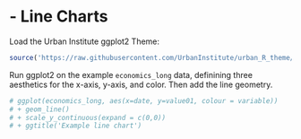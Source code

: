 # - Line Charts {#line}

Load the Urban Institute ggplot2 Theme:
```r
source('https://raw.githubusercontent.com/UrbanInstitute/urban_R_theme/master/urban_ggplot_theme.R')
```


Run ggplot2 on the example `economics_long` data, definining three aesthetics for the x-axis, y-axis, and color. Then add the line geometry. 
```r
# ggplot(economics_long, aes(x=date, y=value01, colour = variable))
# + geom_line()
# + scale_y_continuous(expand = c(0,0))
# + ggtitle('Example line chart')
```